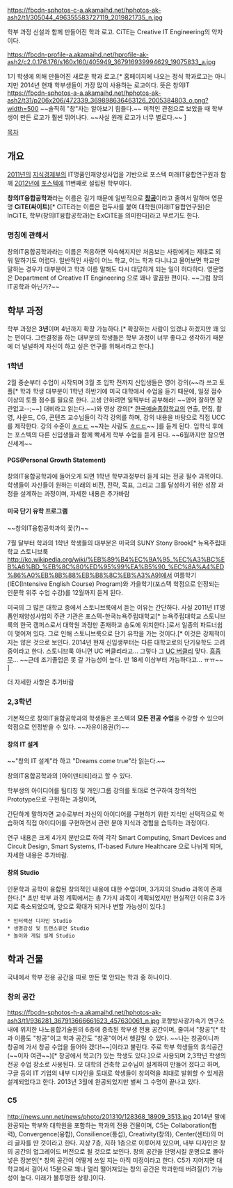 https://fbcdn-sphotos-c-a.akamaihd.net/hphotos-ak-ash2/t1/305044_496355583727119_2019821735_n.jpg

학부 과정 신설과 함께 만들어진 학과 로고. 
CiTE는 Creative IT Engineering의 약자이다.

https://fbcdn-profile-a.akamaihd.net/hprofile-ak-ash2/c2.0.176.176/s160x160/405949_367916939994629_19075833_a.jpg

1기 학생에 의해 만들어진 새로운 학과 로고.[* 홈페이지에 나오는 정식 학과로고는 아니지만 2014년 현재 학부생들이 가장 많이 사용하는 로고이다. 뜻은 창의IT https://fbcdn-sphotos-a-a.akamaihd.net/hphotos-ak-ash2/t31/p206x206/472339_369898636463126_2005384803_o.png?width=500  ~~솔직히 "창"자는 알아보기 힘들다.~~ 미적인 관점으로 보았을 때 학부생이 만든 로고가 훨씬 뛰어나다. ~~사실 원래 로고가 너무 별로다.~~ ]

[[목차]]

== 개요 ==
[[2011년]]의 [[지식경제부]]의 IT명품인재양성사업을 기반으로 포스텍 미래IT융합연구원과 함께 [[2012년]]에 [[포스텍]]에 11번째로 설립된 학부이다.

'''창의IT융합공학과'''라는 이름은 길기 때문에 일반적으로 '''[[창공]]'''이라고 줄여서 말하며 영문명 '''CiTE(싸이트)'''[* CiTE라는 이름은 접두사를 붙여 대학원(미래IT융합연구원)은 InCiTE, 학부(창의IT융합공학과)는 ExCiTE을 의미한다]라고 부르기도 한다.

=== 명칭에 관해서 ===
창의IT융합공학과라는 이름은 적응하면 익숙해지지만 처음보는 사람에게는 제대로 외워 말하기도 어렵다. 일반적인 사람이 어느 학교, 어느 학과 다니냐고 물어보면 학교만 말하는 경우가 대부분이고 학과 이름 말해도 다시 대답하게 되는 일이 허다하다. 
영문명은 Department of Creative IT Engineering 으로 꽤나 깔끔한 편이다. ~~그럼 창의IT공학과 아닌가?~~

== 학부 과정 ==
학부 과정은 '''3년'''이며 4년까지 확장 가능하다.[*  확장하는 사람이 있겠냐 하겠지만 꽤 있는 편이다. 그런결정을 하는 대부분의 학생들은 학부 과정이 너무 좋다고 생각하기 때문에 더 널널하게 자신이 하고 싶은 연구를 위해서라고 한다.]

=== 1학년 ===
2월 중순부터 수업이 시작되며 3월 초 입학 전까지 신입생들은 영어 강의(~~라 쓰고 토플[* 학과 학생 대부분이 1학년 하반기에 미국 대학에서 수업을 듣기 때문에, 일정 점수 이상의 토플 점수를 필요로 한다. 고생 안하려면 일찍부터 공부해라! ~~영어 잘하면 장관없고--;~~] 대비라고 읽는다.~~)와 영상 강의[* [[한국예술종합학교]]의 연출, 편집, 촬영, 사운드, CG, 콘텐츠 교수님들이 각각 강의를 하며, 강의 내용을 바탕으로 직접 UCC를 제작한다. 강의 수준이 [[ㅎㄷㄷ]] ~~자는 사람도 [[ㅎㄷㄷ]]~~ ]를 듣게 된다. 입학식 후에는 포스텍의 다른 신입생들과 함께 빡세게 학부 수업을 듣게 된다. ~~6월까지만 참으면 신세계~~

==== PGS(Personal Growth Statement) ====
창의IT융합공학과에 들어오게 되면 1학년 학부과정부터 듣게 되는 전공 필수 과목이다. 학생들이 자신들이 원하는 미래의 비전, 전략, 목표, 그리고 그를 달성하기 위한 성장 과정을 설계하는 과정이며, 자세한 내용은 추가바람

==== 미국 단기 유학 프로그램 ====
~~창의IT융합공학과의 꽃(?)~~

7월 달부터 학과의 1학년 학생들의 대부분은 미국의 SUNY Stony Brook[* 뉴욕주립대학교 스토니브룩 http://ko.wikipedia.org/wiki/%EB%89%B4%EC%9A%95_%EC%A3%BC%EB%A6%BD_%EB%8C%80%ED%95%99%EA%B5%90_%EC%8A%A4%ED%86%A0%EB%8B%88%EB%B8%8C%EB%A3%A9]에서 여름학기(IEC(Intensive English Course) Program)와 가을학기(포스텍 학점으로 인정되는 인문학 위주 수업 수강)를 12월까지 듣게 된다.

미국의 그 많은 대학교 중에서 스토니브룩에서 듣는 이유는 간단하다. 사실 2011년 IT명품인재양성사업의 주관 기관은 포스텍-한국뉴욕주립대학교[* 뉴욕주립대학교 스토니브룩의 한국 캠퍼스로서 대학원 과정만 존재하고 송도에 위치한다.]로서 일종의 파트너쉽이 맺어져 있다. 그로 인해 스토니브룩으로 단기 유학을 가는 것이다.[* 이것은 강제적이지는 않은 것으로 보인다. 2014년 현재 신입생부터는 다른 대학교로의 단기유학도 고려 중이라고 한다. 스토니브룩 아니면 UC 버클리라고... 그렇다 그 [[UC 버클리]] 맞다. [[흠좀무]]... ~~근데 조기졸업은 못 갈 가능성이 높다. 만 18세 이상부터 가능하다고... ㅠㅠ~~ ]

더 자세한 사항은 추가바람

=== 2,3학년 ===
기본적으로 창의IT융합공학과의 학생들은 포스텍의 '''모든 전공 수업'''을 수강할 수 있으며 학점으로 인정받을 수 있다. ~~자유이용권(?)~~

==== 창의 IT 설계 ====
~~"창의 IT 설계"라 하고 "Dreams come true"라 읽는다.~~

창의IT융합공학과의 [아이덴티티]라고 할 수 있다.

학부생의 아이디어를 팀티칭 및 개인/그룹 강의를 토대로 연구하여 창의적인 Prototype으로 구현하는 과정이며,

간단하게 말하자면 교수로부터 자신의 아이디어를 구현하기 위한 지식만 선택적으로 학습하여 직접 아이디어를 구현하면서 관련 분야 지식과 경험을 습득하는 과정이다. 
 
연구 내용은 크게 4가지 분반으로 하여 각각
Smart Computing, Smart Devices and Circuit Design, 
Smart Systems, IT-based Future Healthcare 으로 나뉘게 되며, 자세한 내용은 추가바람.

==== 창의 Studio ====
인문학과 공학이 융합된 창의적인 내용에 대한 수업이며, 3가지의 Studio 과목이 존재한다.[* 초반 학부 과정 계획에서는 총 7가지 과목이 계획되었지만 현실적인 이유로 3가지로 축소되었으며, 앞으로 확대가 되거나 변할 가능성이 있다.] 
 * 인터랙션 디자인 Studio
 * 생명감성 및 트랜스휴먼 Studio
 * 놀이와 게임 설계 Studio

== 학과 건물 ==
국내에서 학부 전용 공간을 따로 만든 몇 안되는 학과 중 하나이다. 

=== 창의 공간 ===
https://fbcdn-sphotos-h-a.akamaihd.net/hphotos-ak-ash3/t1/936281_367913666661623_457630061_n.jpg
포항방사광가속기 연구소 내에 위치한 나노융합기술원의 6층에 증측된 학부생 전용 공간이며, 줄여서 "창공"[* 학과 이름도 "창공"이고 학과 공간도 "창공"이어서 헷갈릴 수 있다. ~~나는 창공이니까 창공에 가서 창공 수업을 들어야 겠다!~~]이라고 불린다. 주로 학부 학생들의 휴식공간(~~이자 여관~~)[* 창공에서 묵고(?) 있는 학생도 있다.]으로 사용되며 2,3학년 학생의 전공 수업 장소로 사용된다. 모 대학의 건축학 교수님이 설계하여 만들어 졌다고 하며, 구글 등의 IT 기업의 내부 디자인을 토대로 학생들이 창의력을 최대로 발휘할 수 있게끔 설계되었다고 한다. 2013년 3월에 완공되었지만 벌써 그 수명이 끝나고 있다.

=== C5 ===
http://news.unn.net/news/photo/201310/128368_18909_3513.jpg
2014년 말에 완공되는 학부와 대학원을 포함하는 학과의 전용 건물이며, C5는 Collaboration(협력), Convergence(융합), Consilience(통섭), Creativity(창의), Center(센터)의 머리 글자를 딴 것이라고 한다.
지상 7층, 지하 1층으로 이루어져 있으며, 내부 디자인은 창의 공간의 업그레이드 버전으로 될 것으로 보인다. 창의 공간을 단명시킬 운명으로 몰아넣은 장본인[* 창의 공간이 어떻게 쓰일 지는 아직 미정이라고 한다. C5가 지어지면 대학교에서 걸어서 15분으로 꽤나 멀리 떨어져있는 창의 공간은 학과한테 버려질(?) 가능성이 높다. 미래가 불투명한 상황.]이다.
